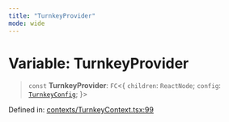```yaml
---
title: "TurnkeyProvider"
mode: wide
---
```

  
# Variable: TurnkeyProvider

> `const` **TurnkeyProvider**: `FC`\<\{ `children`: `ReactNode`; `config`: [`TurnkeyConfig`](../TurnkeyConfig/readme); \}\>

Defined in: [contexts/TurnkeyContext.tsx:99](https://github.com/tkhq/sdk/blob/main/packages/sdk-react-native/src/contexts/TurnkeyContext.tsx#L99)

